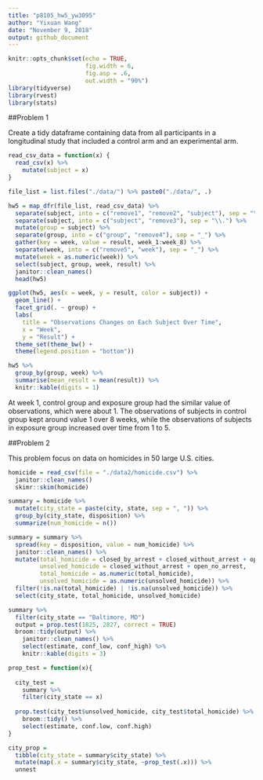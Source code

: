 ```yaml
---
title: "p8105_hw5_yw3095"
author: "Yixuan Wang"
date: "November 9, 2018"
output: github_document
---
```


```r
knitr::opts_chunk$set(echo = TRUE,
                      fig.width = 6,
                      fig.asp = .6,
                      out.width = "90%")
library(tidyverse)
library(rvest)
library(stats)
```

##Problem 1

Create a tidy dataframe containing data from all participants in a longitudinal study that included a control arm and an experimental arm.

```r
read_csv_data = function(x) {
  read_csv(x) %>% 
    mutate(subject = x)
}

file_list = list.files("./data/") %>% paste0("./data/", .)

hw5 = map_dfr(file_list, read_csv_data) %>%
  separate(subject, into = c("remove1", "remove2", "subject"), sep = "\\/") %>% 
  separate(subject, into = c("subject", "remove3"), sep = "\\.") %>%
  mutate(group = subject) %>% 
  separate(group, into = c("group", "remove4"), sep = "_") %>%
  gather(key = week, value = result, week_1:week_8) %>% 
  separate(week, into = c("remove5", "week"), sep = "_") %>%
  mutate(week = as.numeric(week)) %>% 
  select(subject, group, week, result) %>% 
  janitor::clean_names() 
  head(hw5)
```
```r
ggplot(hw5, aes(x = week, y = result, color = subject)) + 
  geom_line() +
  facet_grid(. ~ group) +
  labs(
    title = "Observations Changes on Each Subject Over Time",
    x = "Week",
    y = "Result") + 
  theme_set(theme_bw() + 
  theme(legend.position = "bottom"))
```
```r
hw5 %>% 
  group_by(group, week) %>% 
  summarise(mean_result = mean(result)) %>% 
  knitr::kable(digits = 1)
```
At week 1, control group and exposure group had the similar value of observations, which were about 1. The observations of subjects in control group kept around value 1 over 8 weeks, while the observations of subjects in exposure group increased over time from 1 to 5.


##Problem 2

This problem focus on data on homicides in 50 large U.S. cities.

```r
homicide = read_csv(file = "./data2/homicide.csv") %>% 
  janitor::clean_names() 
  skimr::skim(homicide)
```

```r
summary = homicide %>% 
  mutate(city_state = paste(city, state, sep = ", ")) %>% 
  group_by(city_state, disposition) %>% 
  summarize(num_homicide = n())

summary = summary %>% 
  spread(key = disposition, value = num_homicide) %>%
  janitor::clean_names() %>% 
  mutate(total_homicide = closed_by_arrest + closed_without_arrest + open_no_arrest,
         unsolved_homicide = closed_without_arrest + open_no_arrest,
         total_homicide = as.numeric(total_homicide),
         unsolved_homicide = as.numeric(unsolved_homicide)) %>% 
  filter(!is.na(total_homicide) | !is.na(unsolved_homicide)) %>% 
  select(city_state, total_homicide, unsolved_homicide) 
```
```r
summary %>% 
  filter(city_state == "Baltimore, MD") 
  output = prop.test(1825, 2827, correct = TRUE)
  broom::tidy(output) %>% 
    janitor::clean_names() %>% 
    select(estimate, conf_low, conf_high) %>% 
    knitr::kable(digits = 3)
```
```r
prop_test = function(x){
  
  city_test = 
    summary %>% 
    filter(city_state == x)
  
  prop.test(city_test$unsolved_homicide, city_test$total_homicide) %>% 
    broom::tidy() %>% 
    select(estimate, conf.low, conf.high)
}

city_prop = 
  tibble(city_state = summary$city_state) %>% 
  mutate(map(.x = summary$city_state, ~prop_test(.x))) %>% 
  unnest

```


